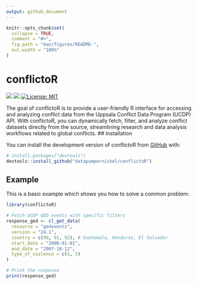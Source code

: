 ```yaml
---
output: github_document
---
```


<!-- README.md is generated from README.Rmd. Please edit that file -->

```r
knitr::opts_chunk$set(
  collapse = TRUE,
  comment = "#>",
  fig.path = "man/figures/README-",
  out.width = "100%"
)
```

# conflictoR

<!-- badges: start -->
[![](https://www.r-pkg.org/badges/version/conflictoR?color=orange)](https://cran.r-project.org/package=conflictoR)
[![](https://img.shields.io/badge/lifecycle-experimental-orange.svg)](https://lifecycle.r-lib.org/articles/stages.html#experimental)
[![License: MIT](https://img.shields.io/badge/license-MIT-blue.svg)](https://cran.r-project.org/web/licenses/MIT)


<!-- badges: end -->

The goal of conflictoR is to provide a user-friendly R interface for accessing and analyzing conflict data from the Uppsala Conflict Data Program (UCDP) API. With conflictoR, you can dynamically fetch, filter, and analyze conflict datasets directly from the source, streamlining research and data analysis workflows related to global conflicts.
## Installation

You can install the development version of conflictoR from [GitHub](https://github.com/) with:

``` r
# install.packages("devtools")
devtools::install_github("datapumpernickel/conflictoR")
```

## Example

This is a basic example which shows you how to solve a common problem:

```r
library(conflictoR)

# Fetch UCDP GED events with specific filters
response_ged <- cl_get_data(
  resource = "gedevents",
  version = "24.1",
  country = c(90, 91, 92), # Guatemala, Honduras, El Salvador
  start_date = "2000-01-01",
  end_date = "2007-10-12",
  type_of_violence = c(1, 3)
)

# Print the response
print(response_ged)

```


